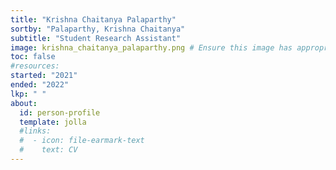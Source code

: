 ```yaml
---
title: "Krishna Chaitanya Palaparthy"
sortby: "Palaparthy, Krishna Chaitanya"
subtitle: "Student Research Assistant"
image: krishna_chaitanya_palaparthy.png # Ensure this image has appropriate alt text if used directly in content
toc: false
#resources: 
started: "2021"
ended: "2022"
lkp: " "
about:
  id: person-profile
  template: jolla
  #links:
  #  - icon: file-earmark-text
  #    text: CV
---
```


:::{#person-profile}
:::

<!---
## Biography
## Experience
## Education
-->
